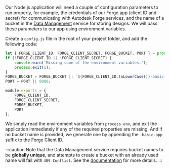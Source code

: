 Our Node.js application will need a couple of configuration parameters to run properly, for example,
the credentials of our Forge app (client ID and secret) for communicating with Autodesk Forge services,
and the name of a bucket in the [Data Management](https://forge.autodesk.com/en/docs/data/v2/developers_guide/overview)
service for storing designs. We will pass these parameters to our app using environment variables.

Create a `config.js` file in the root of your project folder, and add the following code:

```js title="config.js"
let { FORGE_CLIENT_ID, FORGE_CLIENT_SECRET, FORGE_BUCKET, PORT } = process.env;
if (!FORGE_CLIENT_ID || !FORGE_CLIENT_SECRET) {
    console.warn('Missing some of the environment variables.');
    process.exit(1);
}
FORGE_BUCKET = FORGE_BUCKET || `${FORGE_CLIENT_ID.toLowerCase()}-basic-app`;
PORT = PORT || 8080;

module.exports = {
    FORGE_CLIENT_ID,
    FORGE_CLIENT_SECRET,
    FORGE_BUCKET,
    PORT
};
```

We simply read the environment variables from `process.env`, and exit the application
immediately if any of the required properties are missing. And if no bucket name is provided,
we generate one by appending the `-basic-app` suffix to the Forge Client ID.

:::caution
Note that the Data Management service requires bucket names to be **globally unique**,
and attempts to create a bucket with an already used name will fail with `409 Conflict`.
See the [documentation](https://forge.autodesk.com/en/docs/data/v2/reference/http/buckets-POST)
for more details.
:::
